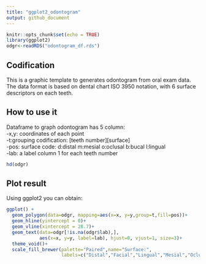---
title: "ggplot2_odontogram"
output: github_document
---

```{r setup, include=FALSE}
knitr::opts_chunk$set(echo = TRUE)
library(ggplot2)
odgr<-readRDS("odontogram_df.rds")
```

## Codification 

This is a graphic template to generates odontogram from oral exam data.
The data format is based on dental chart ISO 3950 notation, with 6 surface descriptors on each teeth. 

## How to use it
Dataframe to graph odontogram has 5 column:  
-x,y: coordinates of each point  
-t:grouping codification: [teeth number][surface]  
-pos: surface code: d:distal m:mesial o:oclusal b:bucal l:lingual  
-lab: a label column 1 for each teeth number  

```{r cars}
hd(odgr)
```

## Plot result

Using ggplot2 you can obtain:



```{r pressure, echo=TRUE}
ggplot() +
  geom_polygon(data=odgr, mapping=aes(x=x, y=y,group=t,fill=pos))+
  geom_hline(yintercept = 0)+
  geom_vline(xintercept = 28.7)+
  geom_text(data=odgr[!is.na(odgr$lab),], 
            aes(x=x, y=y, label=lab), hjust=0, vjust=1, size=3)+
  theme_void()+
  scale_fill_brewer(palette="Paired",name="Surface:",
                    labels=c("Distal","Facial","Lingual","Mesial","Oclusal"))
```

